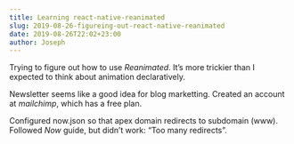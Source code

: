 ```yaml
---
title: Learning react-native-reanimated
slug: 2019-08-26-figureing-out-react-native-reanimated
date: 2019-08-26T22:02+23:00
author: Joseph
---
```


Trying to figure out how to use *Reanimated*. It’s more trickier than I expected to think about animation declaratively.

Newsletter seems like a good idea for blog marketting. Created an account at *mailchimp*, which has a free plan.

Configured now.json so that apex domain redirects to subdomain (www). Followed *Now* guide, but didn’t work: “Too many redirects”.